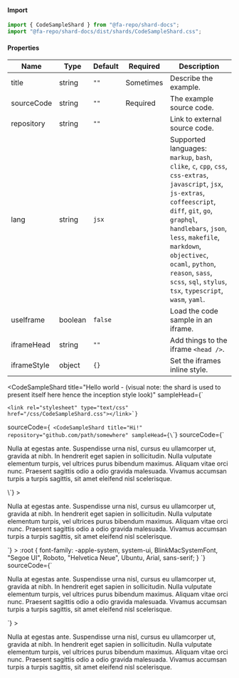 
#### Import
```jsx
import { CodeSampleShard } from "@fa-repo/shard-docs";
import "@fa-repo/shard-docs/dist/shards/CodeSampleShard.css";
```

#### Properties
| Name        | Type    | Default | Required  | Description                                         |
|-------------|---------|---------|-----------|-----------------------------------------------------|
| title       | string  | `""`    | Sometimes | Describe the example.                               |
| sourceCode  | string  | `""`    | Required  | The example source code.                            |
| repository  | string  | `""`    |           | Link to external source code.                       |
| lang        | string  | `jsx`   |           | Supported languages: `markup`, `bash`, `clike`, `c`, `cpp`, `css`, `css-extras`, `javascript`, `jsx`, `js-extras`, `coffeescript`, `diff`, `git`, `go`, `graphql`, `handlebars`, `json`, `less`, `makefile`, `markdown`, `objectivec`, `ocaml`, `python`, `reason`, `sass`, `scss`, `sql`, `stylus`, `tsx`, `typescript`, `wasm`, `yaml`. |`}
| useIframe   | boolean | `false` |           | Load the code sample in an iframe.                  |
| iframeHead  | string  | `""`    |           | Add things to the iframe `<head />`.                |
| iframeStyle | object  | `{}`    |           | Set the iframes inline style.                       |

<CodeSampleShard
  title="Hello world - (visual note: the shard is used to present itself here hence the inception style look)"
   sampleHead={`
   <style> :root { font-family: -apple-system, system-ui, BlinkMacSystemFont, "Segoe UI", Roboto, "Helvetica Neue", Ubuntu, Arial, sans-serif; }</style>
    <link rel="stylesheet" type="text/css" href="/css/CodeSampleShard.css"></link>`}
  sourceCode={`
<CodeSampleShard
  title="Hi!"
  repository="github.com/path/somewhere"
  sampleHead={\`<link rel="stylesheet" type="text/css" href="/css/index.css"></link>\`}
  sourceCode={\`<p>
    Nulla at egestas ante. Suspendisse urna nisl, cursus eu ullamcorper ut, gravida at nibh. In
    hendrerit eget sapien in sollicitudin. Nulla vulputate elementum turpis, vel ultrices purus
    bibendum maximus. Aliquam vitae orci nunc. Praesent sagittis odio a odio gravida malesuada.
    Vivamus accumsan turpis a turpis sagittis, sit amet eleifend nisl scelerisque.
  </p>\`}
  >
  <p>
    Nulla at egestas ante. Suspendisse urna nisl, cursus eu ullamcorper ut, gravida at nibh. In
    hendrerit eget sapien in sollicitudin. Nulla vulputate elementum turpis, vel ultrices purus
    bibendum maximus. Aliquam vitae orci nunc. Praesent sagittis odio a odio gravida malesuada.
    Vivamus accumsan turpis a turpis sagittis, sit amet eleifend nisl scelerisque.
  </p>
</CodeSampleShard>
`}
>
  <CodeSampleShard
    title="Hi!"
    repository="github.com/path/somewhere"
    sampleHead={`
    <style> :root { font-family: -apple-system, system-ui, BlinkMacSystemFont, "Segoe UI", Roboto, "Helvetica Neue", Ubuntu, Arial, sans-serif; }</style>
    <link rel="stylesheet" type="text/css" href="/css/shard-docs.css"></link>
    <link rel="stylesheet" type="text/css" href="/css/CodeSampleShard.css"></link>`}
    sourceCode={`<p>
Nulla at egestas ante. Suspendisse urna nisl, cursus eu ullamcorper ut, gravida at nibh. In
hendrerit eget sapien in sollicitudin. Nulla vulputate elementum turpis, vel ultrices purus
bibendum maximus. Aliquam vitae orci nunc. Praesent sagittis odio a odio gravida malesuada.
Vivamus accumsan turpis a turpis sagittis, sit amet eleifend nisl scelerisque.
</p>`}
  >
    <p>
      Nulla at egestas ante. Suspendisse urna nisl, cursus eu ullamcorper ut, gravida at nibh.
      In hendrerit eget sapien in sollicitudin. Nulla vulputate elementum turpis, vel ultrices
      purus bibendum maximus. Aliquam vitae orci nunc. Praesent sagittis odio a odio gravida
      malesuada. Vivamus accumsan turpis a turpis sagittis, sit amet eleifend nisl scelerisque.
    </p>
  </CodeSampleShard>
</CodeSampleShard>
